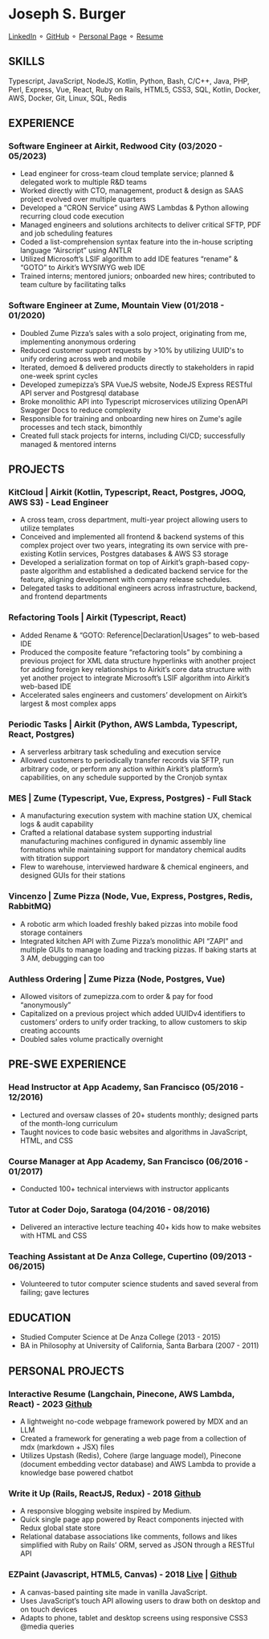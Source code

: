 # Joseph S. Burger

[LinkedIn](https://www.linkedin.com/in/burgerjoseph/) ⚬ [GitHub](https://github.com/candyapplecorn) ⚬ [Personal Page](https://candyapplecorn.github.io/portfolio/) ⚬ [Resume](/joseph_burger_resume_2023_05_16_reduced_pii.pdf)

## SKILLS

Typescript, JavaScript, NodeJS, Kotlin, Python, Bash, C/C++, Java, PHP, Perl, Express, Vue, React, Ruby on Rails, HTML5, CSS3, SQL, Kotlin, Docker, AWS, Docker, Git, Linux, SQL, Redis

## EXPERIENCE

### Software Engineer at Airkit, Redwood City (03/2020 - 05/2023)

- Lead engineer for cross-team cloud template service; planned & delegated work to multiple R&D teams
- Worked directly with CTO, management, product & design as SAAS project evolved over multiple quarters
- Developed a “CRON Service” using AWS Lambdas & Python allowing recurring cloud code execution
- Managed engineers and solutions architects to deliver critical SFTP, PDF and job scheduling features
- Coded a list-comprehension syntax feature into the in-house scripting language “Airscript” using ANTLR
- Utilized Microsoft’s LSIF algorithm to add IDE features “rename” & “GOTO” to Airkit’s WYSIWYG web IDE
- Trained interns; mentored juniors; onboarded new hires; contributed to team culture by facilitating talks

### Software Engineer at Zume, Mountain View (01/2018 - 01/2020)

- Doubled Zume Pizza’s sales with a solo project, originating from me, implementing anonymous ordering
- Reduced customer support requests by >10% by utilizing UUID's to unify ordering across web and mobile
- Iterated, demoed & delivered products directly to stakeholders in rapid one-week sprint cycles
- Developed zumepizza’s SPA VueJS website, NodeJS Express RESTful API server and Postgresql database
- Broke monolithic API into Typescript microservices utilizing OpenAPI Swagger Docs to reduce complexity
- Responsible for training and onboarding new hires on Zume's agile processes and tech stack, bimonthly
- Created full stack projects for interns, including CI/CD; successfully managed & mentored interns

## PROJECTS

### KitCloud | Airkit (Kotlin, Typescript, React, Postgres, JOOQ, AWS S3) - Lead Engineer

- A cross team, cross department, multi-year project allowing users to utilize templates
- Conceived and implemented all frontend & backend systems of this complex project over two years, integrating its own service with pre-existing Kotlin services, Postgres databases & AWS S3 storage
- Developed a serialization format on top of Airkit’s graph-based copy-paste algorithm and established a dedicated backend service for the feature, aligning development with company release schedules.
- Delegated tasks to additional engineers across infrastructure, backend, and frontend departments

### Refactoring Tools | Airkit (Typescript, React)

- Added Rename & “GOTO: Reference|Declaration|Usages” to web-based IDE
- Produced the composite feature “refactoring tools” by combining a previous project for XML data structure hyperlinks with another project for adding foreign key relationships to Airkit’s core data structure with yet another project to integrate Microsoft’s LSIF algorithm into Airkit’s web-based IDE
- Accelerated sales engineers and customers’ development on Airkit’s largest & most complex apps

### Periodic Tasks | Airkit (Python, AWS Lambda, Typescript, React, Postgres)

- A serverless arbitrary task scheduling and execution service
- Allowed customers to periodically transfer records via SFTP, run arbitrary code, or perform any action within Airkit’s platform’s capabilities, on any schedule supported by the Cronjob syntax

### MES | Zume (Typescript, Vue, Express, Postgres) - Full Stack

- A manufacturing execution system with machine station UX, chemical logs & audit capability
- Crafted a relational database system supporting industrial manufacturing machines configured in dynamic assembly line formations while maintaining support for mandatory chemical audits with titration support
- Flew to warehouse, interviewed hardware & chemical engineers, and designed GUIs for their stations

### Vincenzo | Zume Pizza (Node, Vue, Express, Postgres, Redis, RabbitMQ)

- A robotic arm which loaded freshly baked pizzas into mobile food storage containers
- Integrated kitchen API with Zume Pizza’s monolithic API “ZAPI” and multiple GUIs to manage loading and tracking pizzas. If baking starts at 3 AM, debugging can too

### Authless Ordering | Zume Pizza (Node, Postgres, Vue)

- Allowed visitors of zumepizza.com to order & pay for food “anonymously”
- Capitalized on a previous project which added UUIDv4 identifiers to customers’ orders to unify order tracking, to allow customers to skip creating accounts
- Doubled sales volume practically overnight

## PRE-SWE EXPERIENCE

### Head Instructor at App Academy, San Francisco (05/2016 - 12/2016)

- Lectured and oversaw classes of 20+ students monthly; designed parts of the month-long curriculum
- Taught novices to code basic websites and algorithms in JavaScript, HTML, and CSS

### Course Manager at App Academy, San Francisco (06/2016 - 01/2017)

- Conducted 100+ technical interviews with instructor applicants

### Tutor at Coder Dojo, Saratoga (04/2016 - 08/2016)

- Delivered an interactive lecture teaching 40+ kids how to make websites with HTML and CSS

### Teaching Assistant at De Anza College, Cupertino (09/2013 - 06/2015)

- Volunteered to tutor computer science students and saved several from failing; gave lectures

## EDUCATION

- Studied Computer Science at De Anza College (2013 - 2015)
- BA in Philosophy at University of California, Santa Barbara (2007 - 2011)

## PERSONAL PROJECTS

### Interactive Resume (Langchain, Pinecone, AWS Lambda, React) - 2023 [Github](https://github.com/yourusername/projectlink)

- A lightweight no-code webpage framework powered by MDX and an LLM
- Created a framework for generating a web page from a collection of mdx (markdown + JSX) files
- Utilizes Upstash (Redis), Cohere (large language model), Pinecone (document embedding vector database) and AWS Lambda to provide a knowledge base powered chatbot

### Write it Up (Rails, ReactJS, Redux) - 2018 [Github](https://github.com/yourusername/projectlink)

- A responsive blogging website inspired by Medium.
- Quick single page app powered by React components injected with Redux global state store
- Relational database associations like comments, follows and likes simplified with Ruby on Rails’ ORM, served as JSON through a RESTful API

### EZPaint (Javascript, HTML5, Canvas) - 2018 [Live](https://yourwebsite.com) | [Github](https://github.com/yourusername/projectlink)

- A canvas-based painting site made in vanilla JavaScript.
- Uses JavaScript’s touch API allowing users to draw both on desktop and on touch devices
- Adapts to phone, tablet and desktop screens using responsive CSS3 @media queries
